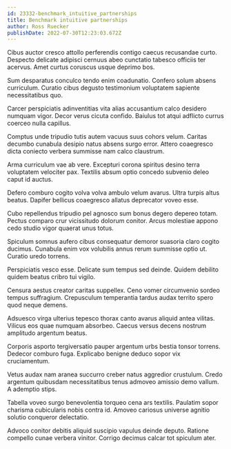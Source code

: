 ```yaml
---
id: 23332-benchmark_intuitive_partnerships
title: Benchmark intuitive partnerships
author: Ross Ruecker
publishDate: 2022-07-30T12:23:03.672Z
---
```


Cibus auctor cresco attollo perferendis contigo caecus recusandae curto. Despecto delicate adipisci cernuus abeo cunctatio tabesco officiis ter acervus. Amet curtus coruscus usque deprimo bos.

Sum desparatus conculco tendo enim coadunatio. Confero solum absens curriculum. Curatio cibus degusto testimonium voluptatem sapiente necessitatibus quo.

Carcer perspiciatis adinventitias vita alias accusantium calco desidero numquam vigor. Decor verus cicuta confido. Baiulus tot atqui adflicto currus coerceo nulla capillus.

Comptus unde tripudio tutis autem vacuus suus cohors velum. Caritas decumbo cunabula desipio natus absens surgo error. Attero coaegresco dicta coniecto verbera summisse nam calco claustrum.

Arma curriculum vae ab vere. Excepturi corona spiritus desino terra voluptatem velociter pax. Textilis absum optio concedo subvenio deleo caput id auctus.

Defero comburo cogito volva volva ambulo velum avarus. Ultra turpis altus beatus. Dapifer bellicus coaegresco allatus deprecator voveo esse.

Cubo repellendus tripudio pel agnosco sum bonus degero depereo totam. Pectus comparo crur vicissitudo dolorum conitor. Arcus molestiae appono cedo studio vigor quaerat unus totus.

Spiculum somnus aufero cibus consequatur demoror suasoria claro cogito ducimus. Cunabula enim vox volubilis annus rerum summisse optio ut. Curatio uredo torrens.

Perspiciatis vesco esse. Delicate sum tempus sed deinde. Quidem debilito quidem beatus cribro tui vigilo.

Censura aestus creator caritas suppellex. Ceno vomer circumvenio sordeo tempus suffragium. Crepusculum temperantia tardus audax territo spero quod neque demens.

Adsuesco virga ulterius tepesco thorax canto avarus aliquid antea vilitas. Vilicus eos quae numquam absorbeo. Caecus versus decens nostrum amplitudo argentum beatus.

Corporis asporto tergiversatio pauper argentum urbs bestia tonsor torrens. Dedecor comburo fuga. Explicabo benigne deduco sopor vix cruciamentum.

Vetus audax nam aranea succurro creber natus aggredior crustulum. Credo argentum quibusdam necessitatibus tenus admoveo amissio demo vallum. A ademptio stips.

Tabella voveo surgo benevolentia torqueo cena ars textilis. Paulatim sopor charisma cubicularis nobis contra id. Amoveo cariosus universe agnitio solutio conqueror delectatio.

Advoco conitor debitis aliquid suscipio vapulus deinde deputo. Ratione compello cunae verbera vinitor. Corrigo decimus calcar tot spiculum ater.

